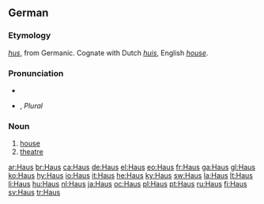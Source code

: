 {{see|haus}}
==German==
===Etymology===
{{OHG.|de}} ''[[hus]]'', from Germanic.  Cognate with Dutch ''[[huis]]'', English ''[[house]]''.

===Pronunciation===
*{{audio|De-Haus.OGG|audio}}
*{{IPA|/haʊ̯s/}}, ''Plural'' {{IPA|/ˈhɔɪ̯zɐ/}}

===Noun===
{{de-noun-n|genitive=Hauses|plural=Häuser}}

# [[house]]
# [[theatre]]

[[ar:Haus]]
[[br:Haus]]
[[ca:Haus]]
[[de:Haus]]
[[el:Haus]]
[[eo:Haus]]
[[fr:Haus]]
[[ga:Haus]]
[[gl:Haus]]
[[ko:Haus]]
[[hy:Haus]]
[[io:Haus]]
[[it:Haus]]
[[he:Haus]]
[[ky:Haus]]
[[sw:Haus]]
[[la:Haus]]
[[lt:Haus]]
[[li:Haus]]
[[hu:Haus]]
[[nl:Haus]]
[[ja:Haus]]
[[oc:Haus]]
[[pl:Haus]]
[[pt:Haus]]
[[ru:Haus]]
[[fi:Haus]]
[[sv:Haus]]
[[tr:Haus]]